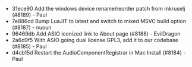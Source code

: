 - 31ece90 Add the windows device rename/reorder patch from mkruselj (#8189) - Paul
- 7e886cd Bump LuaJIT to latest and switch to mixed MSVC build option (#8187) - nuoun
- 96469db Add ASIO iconized link to About page (#8188) - EvilDragon
- 2a6d9f5 With ASIO going dual license GPL3, add it to our codebase (#8185) - Paul
- d4cb15d Restart the AudioComponentRegistrar in Mac Install (#8184) - Paul